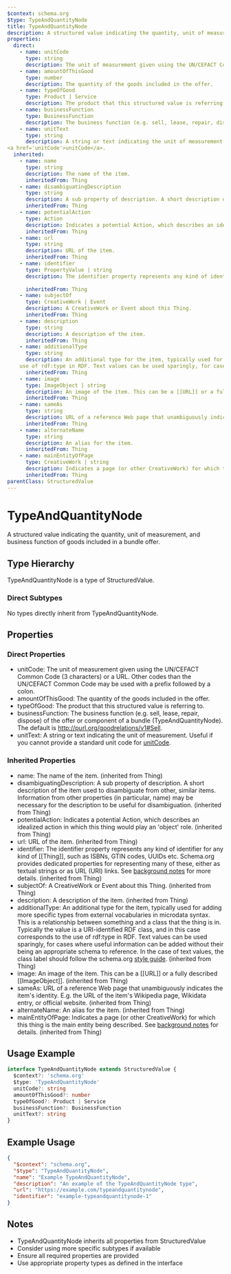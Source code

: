 ```yaml
---
$context: schema.org
$type: TypeAndQuantityNode
title: TypeAndQuantityNode
description: A structured value indicating the quantity, unit of measurement, and business function of goods included in a bundle offer.
properties:
  direct:
    - name: unitCode
      type: string
      description: The unit of measurement given using the UN/CEFACT Common Code (3 characters) or a URL. Other codes than the UN/CEFACT Common Code may be used with a prefix followed by a colon.
    - name: amountOfThisGood
      type: number
      description: The quantity of the goods included in the offer.
    - name: typeOfGood
      type: Product | Service
      description: The product that this structured value is referring to.
    - name: businessFunction
      type: BusinessFunction
      description: The business function (e.g. sell, lease, repair, dispose) of the offer or component of a bundle (TypeAndQuantityNode). The default is http://purl.org/goodrelations/v1#Sell.
    - name: unitText
      type: string
      description: A string or text indicating the unit of measurement. Useful if you cannot provide a standard unit code for
<a href='unitCode'>unitCode</a>.
  inherited:
    - name: name
      type: string
      description: The name of the item.
      inheritedFrom: Thing
    - name: disambiguatingDescription
      type: string
      description: A sub property of description. A short description of the item used to disambiguate from other, similar items. Information from other properties (in particular, name) may be necessary for the description to be useful for disambiguation.
      inheritedFrom: Thing
    - name: potentialAction
      type: Action
      description: Indicates a potential Action, which describes an idealized action in which this thing would play an 'object' role.
      inheritedFrom: Thing
    - name: url
      type: string
      description: URL of the item.
      inheritedFrom: Thing
    - name: identifier
      type: PropertyValue | string
      description: The identifier property represents any kind of identifier for any kind of [[Thing]], such as ISBNs, GTIN codes, UUIDs etc. Schema.org provides dedicated properties for representing many of these, either as textual strings or as URL (URI) links. See [background notes](/docs/datamodel.html#identifierBg) for more details.
        
      inheritedFrom: Thing
    - name: subjectOf
      type: CreativeWork | Event
      description: A CreativeWork or Event about this Thing.
      inheritedFrom: Thing
    - name: description
      type: string
      description: A description of the item.
      inheritedFrom: Thing
    - name: additionalType
      type: string
      description: An additional type for the item, typically used for adding more specific types from external vocabularies in microdata syntax. This is a relationship between something and a class that the thing is in. Typically the value is a URI-identified RDF class, and in this case corresponds to the
    use of rdf:type in RDF. Text values can be used sparingly, for cases where useful information can be added without their being an appropriate schema to reference. In the case of text values, the class label should follow the schema.org <a href="https://schema.org/docs/styleguide.html">style guide</a>.
      inheritedFrom: Thing
    - name: image
      type: ImageObject | string
      description: An image of the item. This can be a [[URL]] or a fully described [[ImageObject]].
      inheritedFrom: Thing
    - name: sameAs
      type: string
      description: URL of a reference Web page that unambiguously indicates the item's identity. E.g. the URL of the item's Wikipedia page, Wikidata entry, or official website.
      inheritedFrom: Thing
    - name: alternateName
      type: string
      description: An alias for the item.
      inheritedFrom: Thing
    - name: mainEntityOfPage
      type: CreativeWork | string
      description: Indicates a page (or other CreativeWork) for which this thing is the main entity being described. See [background notes](/docs/datamodel.html#mainEntityBackground) for details.
      inheritedFrom: Thing
parentClass: StructuredValue
---
```

# TypeAndQuantityNode

A structured value indicating the quantity, unit of measurement, and business function of goods included in a bundle offer.

## Type Hierarchy

TypeAndQuantityNode is a type of StructuredValue.

### Direct Subtypes

No types directly inherit from TypeAndQuantityNode.

## Properties

### Direct Properties

- unitCode: The unit of measurement given using the UN/CEFACT Common Code (3 characters) or a URL. Other codes than the UN/CEFACT Common Code may be used with a prefix followed by a colon.
- amountOfThisGood: The quantity of the goods included in the offer.
- typeOfGood: The product that this structured value is referring to.
- businessFunction: The business function (e.g. sell, lease, repair, dispose) of the offer or component of a bundle (TypeAndQuantityNode). The default is http://purl.org/goodrelations/v1#Sell.
- unitText: A string or text indicating the unit of measurement. Useful if you cannot provide a standard unit code for
<a href='unitCode'>unitCode</a>.

### Inherited Properties

- name: The name of the item. (inherited from Thing)
- disambiguatingDescription: A sub property of description. A short description of the item used to disambiguate from other, similar items. Information from other properties (in particular, name) may be necessary for the description to be useful for disambiguation. (inherited from Thing)
- potentialAction: Indicates a potential Action, which describes an idealized action in which this thing would play an 'object' role. (inherited from Thing)
- url: URL of the item. (inherited from Thing)
- identifier: The identifier property represents any kind of identifier for any kind of [[Thing]], such as ISBNs, GTIN codes, UUIDs etc. Schema.org provides dedicated properties for representing many of these, either as textual strings or as URL (URI) links. See [background notes](/docs/datamodel.html#identifierBg) for more details.
         (inherited from Thing)
- subjectOf: A CreativeWork or Event about this Thing. (inherited from Thing)
- description: A description of the item. (inherited from Thing)
- additionalType: An additional type for the item, typically used for adding more specific types from external vocabularies in microdata syntax. This is a relationship between something and a class that the thing is in. Typically the value is a URI-identified RDF class, and in this case corresponds to the
    use of rdf:type in RDF. Text values can be used sparingly, for cases where useful information can be added without their being an appropriate schema to reference. In the case of text values, the class label should follow the schema.org <a href="https://schema.org/docs/styleguide.html">style guide</a>. (inherited from Thing)
- image: An image of the item. This can be a [[URL]] or a fully described [[ImageObject]]. (inherited from Thing)
- sameAs: URL of a reference Web page that unambiguously indicates the item's identity. E.g. the URL of the item's Wikipedia page, Wikidata entry, or official website. (inherited from Thing)
- alternateName: An alias for the item. (inherited from Thing)
- mainEntityOfPage: Indicates a page (or other CreativeWork) for which this thing is the main entity being described. See [background notes](/docs/datamodel.html#mainEntityBackground) for details. (inherited from Thing)

## Usage Example

```typescript
interface TypeAndQuantityNode extends StructuredValue {
  $context?: 'schema.org'
  $type: 'TypeAndQuantityNode'
  unitCode?: string
  amountOfThisGood?: number
  typeOfGood?: Product | Service
  businessFunction?: BusinessFunction
  unitText?: string
}
```

## Example Usage

```json
{
  "$context": "schema.org",
  "$type": "TypeAndQuantityNode",
  "name": "Example TypeAndQuantityNode",
  "description": "An example of the TypeAndQuantityNode type",
  "url": "https://example.com/typeandquantitynode",
  "identifier": "example-typeandquantitynode-1"
}
```

## Notes

- TypeAndQuantityNode inherits all properties from StructuredValue
- Consider using more specific subtypes if available
- Ensure all required properties are provided
- Use appropriate property types as defined in the interface